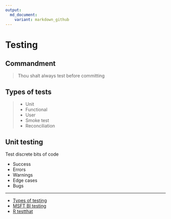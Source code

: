 ```yaml
---
output:
  md_document:
    variant: markdown_github
---
```


# Testing

## Commandment
>Thou shalt always test before committing

## Types of tests
>- Unit
>- Functional
>- User
>- Smoke test
>- Reconciliation

## Unit testing
Test discrete bits of code

- Success
- Errors
- Warnings
- Edge cases
- Bugs

-----

- [Types of testing](http://www.tutorialspoint.com/software_testing/)
- [MSFT BI testing](http://itsalocke.com/database-bi-related-unit-testing-options/)
- [R testthat](http://r-pkgs.had.co.nz/tests.html)

